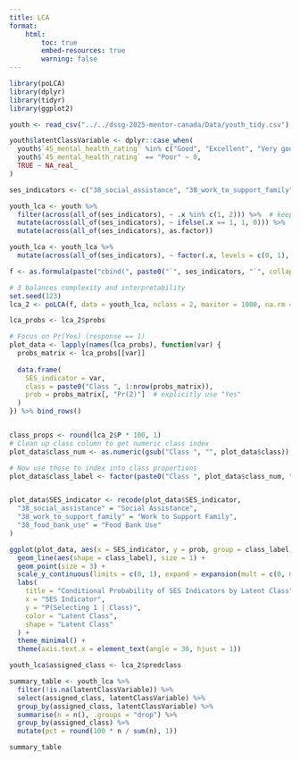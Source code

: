 ```yaml
---
title: LCA
format: 
    html:
        toc: true
        embed-resources: true
        warning: false
---
```


```r
library(poLCA)
library(dplyr) 
library(tidyr) 
library(ggplot2)

youth <- read_csv("../../dssg-2025-mentor-canada/Data/youth_tidy.csv")

youth$latentClassVariable <- dplyr::case_when(
  youth$`45_mental_health_rating` %in% c("Good", "Excellent", "Very good", "Fair") ~ 1,
  youth$`45_mental_health_rating` == "Poor" ~ 0,
  TRUE ~ NA_real_  
) 

ses_indicators <- c("38_social_assistance", "38_work_to_support_family", "38_food_bank_use")

youth_lca <- youth %>%
  filter(across(all_of(ses_indicators), ~ .x %in% c(1, 2))) %>%  # keep only valid 1/2 responses
  mutate(across(all_of(ses_indicators), ~ ifelse(.x == 1, 1, 0))) %>%  # recode 1 → 1, 2 → 0
  mutate(across(all_of(ses_indicators), as.factor))

youth_lca <- youth_lca %>%
  mutate(across(all_of(ses_indicators), ~ factor(.x, levels = c(0, 1), labels = c("No", "Yes"))))

f <- as.formula(paste("cbind(", paste0("`", ses_indicators, "`", collapse = ", "), ") ~ 1"))

# 3 balances complexity and interpretability 
set.seed(123)
lca_2 <- poLCA(f, data = youth_lca, nclass = 2, maxiter = 1000, na.rm = FALSE)
```

```r
lca_probs <- lca_2$probs

# Focus on Pr(Yes) (response == 1)
plot_data <- lapply(names(lca_probs), function(var) {
  probs_matrix <- lca_probs[[var]]
  
  data.frame(
    SES_indicator = var,
    class = paste0("Class ", 1:nrow(probs_matrix)),
    prob = probs_matrix[, "Pr(2)"]  # explicitly use "Yes"
  )
}) %>% bind_rows()


class_props <- round(lca_2$P * 100, 1)
# Clean up class column to get numeric class index
plot_data$class_num <- as.numeric(gsub("Class ", "", plot_data$class))

# Now use those to index into class proportions
plot_data$class_label <- factor(paste0("Class ", plot_data$class_num, " (", class_props[plot_data$class_num], "%)"))


plot_data$SES_indicator <- recode(plot_data$SES_indicator,
  "38_social_assistance" = "Social Assistance",
  "38_work_to_support_family" = "Work to Support Family",
  "38_food_bank_use" = "Food Bank Use"
)

ggplot(plot_data, aes(x = SES_indicator, y = prob, group = class_label, color = class_label)) +
  geom_line(aes(shape = class_label), size = 1) +
  geom_point(size = 3) +
  scale_y_continuous(limits = c(0, 1), expand = expansion(mult = c(0, 0.05))) +
  labs(
    title = "Conditional Probability of SES Indicators by Latent Class",
    x = "SES Indicator",
    y = "P(Selecting 1 | Class)",
    color = "Latent Class",
    shape = "Latent Class"
  ) +
  theme_minimal() +
  theme(axis.text.x = element_text(angle = 30, hjust = 1))

```

```r
youth_lca$assigned_class <- lca_2$predclass

summary_table <- youth_lca %>%
  filter(!is.na(latentClassVariable)) %>%
  select(assigned_class, latentClassVariable) %>%
  group_by(assigned_class, latentClassVariable) %>%
  summarise(n = n(), .groups = "drop") %>%
  group_by(assigned_class) %>%
  mutate(pct = round(100 * n / sum(n), 1))

summary_table
```
